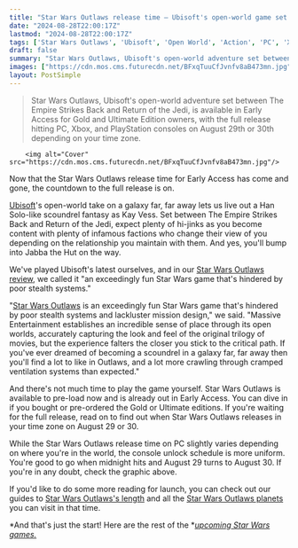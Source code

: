 ```yaml
---
title: "Star Wars Outlaws release time – Ubisoft's open-world game set in a galaxy far, far away is nearly here"
date: "2024-08-28T22:00:17Z"
lastmod: "2024-08-28T22:00:17Z"
tags: ['Star Wars Outlaws', 'Ubisoft', 'Open World', 'Action', 'PC', 'Xbox', 'PlayStation', 'Early Access']
draft: false
summary: "Star Wars Outlaws, Ubisoft's open-world adventure set between The Empire Strikes Back and Return of the Jedi, is available in Early Access for Gold and Ultimate Edition owners, with the full release hitting PC, Xbox, and PlayStation consoles on August 29th or 30th depending on your time zone."
images: ["https://cdn.mos.cms.futurecdn.net/BFxqTuuCfJvnfv8aB473mn.jpg"]
layout: PostSimple
---
```

> Star Wars Outlaws, Ubisoft's open-world adventure set between The Empire Strikes Back and Return of the Jedi, is available in Early Access for Gold and Ultimate Edition owners, with the full release hitting PC, Xbox, and PlayStation consoles on August 29th or 30th depending on your time zone.


        <img alt="Cover" src="https://cdn.mos.cms.futurecdn.net/BFxqTuuCfJvnfv8aB473mn.jpg"/>
        
Now that the Star Wars Outlaws release time for Early Access has come and gone, the countdown to the full release is on.

[Ubisoft](https://www.gamesradar.com/tag/ubisoft/)'s open-world take on a galaxy far, far away lets us live out a Han Solo-like scoundrel fantasy as Kay Vess. Set between The Empire Strikes Back and Return of the Jedi, expect plenty of hi-jinks as you become content with plenty of infamous factions who change their view of you depending on the relationship you maintain with them. And yes, you'll bump into Jabba the Hut on the way.

We've played Ubisoft's latest ourselves, and in our [Star Wars Outlaws review](https://www.gamesradar.com/games/open-world/star-wars-outlaws-review/), we called it "an exceedingly fun Star Wars game that's hindered by poor stealth systems."

"[Star Wars Outlaws](https://www.gamesradar.com/star-wars-outlaws-guide/) is an exceedingly fun Star Wars game that's hindered by poor stealth systems and lackluster mission design," we said. "Massive Entertainment establishes an incredible sense of place through its open worlds, accurately capturing the look and feel of the original trilogy of movies, but the experience falters the closer you stick to the critical path. If you've ever dreamed of becoming a scoundrel in a galaxy far, far away then you'll find a lot to like in Outlaws, and a lot more crawling through cramped ventilation systems than expected."

And there's not much time to play the game yourself. Star Wars Outlaws is available to pre-load now and is already out in Early Access. You can dive in if you bought or pre-ordered the Gold or Ultimate editions. If you're waiting for the full release, read on to find out when Star Wars Outlaws releases in your time zone on August 29 or 30.



While the Star Wars Outlaws release time on PC slightly varies depending on where you're in the world, the console unlock schedule is more uniform. You're good to go when midnight hits and August 29 turns to August 30. If you're in any doubt, check the graphic above.

If you'd like to do some more reading for launch, you can check out our guides to [Star Wars Outlaws's length](https://www.gamesradar.com/games/action/star-wars-outlaws-how-long-length-time-to-beat/) and all the [Star Wars Outlaws planets](https://www.gamesradar.com/games/action/star-wars-outlaws-planets/) you can visit in that time.

*And that's just the start! Here are the rest of the *[<em>upcoming Star Wars games.</em>](https://www.gamesradar.com/upcoming-star-wars-games/)
        